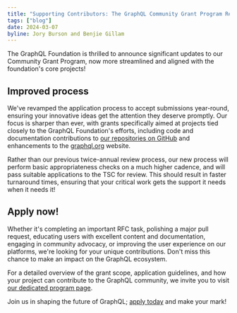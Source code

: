 ```yaml
---
title: "Supporting Contributors: The GraphQL Community Grant Program Refresh"
tags: ["blog"]
date: 2024-03-07
byline: Jory Burson and Benjie Gillam
---
```


The GraphQL Foundation is thrilled to announce significant updates to our
Community Grant Program, now more streamlined and aligned with the foundation's
core projects!

## Improved process

We've revamped the application process to accept submissions
year-round, ensuring your innovative ideas get the attention they deserve
promptly. Our focus is sharper than ever, with grants specifically aimed at
projects tied closely to the GraphQL Foundation's efforts, including
code and documentation contributions to [our repositories on
GitHub](https://github.com/graphql) and enhancements to the
[graphql.org](https://graphql.org) website.

Rather than our previous twice-annual review process, our new process will
perform basic appropriateness checks on a much higher cadence, and will pass
suitable applications to the TSC for review. This should result in faster
turnaround times, ensuring that your critical work gets the support it needs
when it needs it!

## Apply now!

Whether it's completing an important RFC task, polishing a major pull request,
educating users with excellent content and documentation, engaging in community
advocacy, or improving the user experience on our platforms, we're looking for
your unique contributions. Don't miss this chance to make an impact on the
GraphQL ecosystem.

For a detailed overview of the grant scope, application guidelines, and how
your project can contribute to the GraphQL community, we invite you to visit
[our dedicated program page](https://graphql.org/foundation/community-grant/).

Join us in shaping the future of GraphQL; [apply
today](https://graphql.org/foundation/community-grant/) and make your mark!
